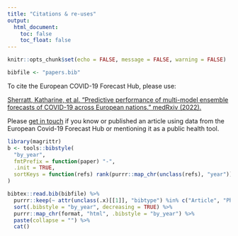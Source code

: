 ```yaml
---
title: "Citations & re-uses"
output:
  html_document:
    toc: false
    toc_float: false
---
```


```r
knitr::opts_chunk$set(echo = FALSE, message = FALSE, warning = FALSE)
```

```r
bibfile <- "papers.bib"
```

To cite the European COVID-19 Forecast Hub, please use:

[Sherratt, Katharine, et al. "Predictive performance of multi-model ensemble forecasts of COVID-19 across European nations." medRxiv (2022).](https://www.medrxiv.org/content/10.1101/2022.06.16.22276024)

Please [get in touch](contact.html) if you know or published an article using
data from the European Covid-19 Forecast Hub or mentioning it as a public health
tool.

```r
library(magrittr)
b <- tools::bibstyle(
  "by_year", 
  fmtPrefix = function(paper) "-", 
  .init = TRUE, 
  sortKeys = function(refs) rank(purrr::map_chr(unclass(refs), "year"))
)

bibtex::read.bib(bibfile) %>%
  purrr::keep(~ attr(unclass(.x)[[1]], "bibtype") %in% c("Article", "PhdThesis")) %>%
  sort(.bibstyle = "by_year", decreasing = TRUE) %>%
  purrr::map_chr(format, "html", .bibstyle = "by_year") %>%
  paste(collapse = "") %>%
  cat()
```


